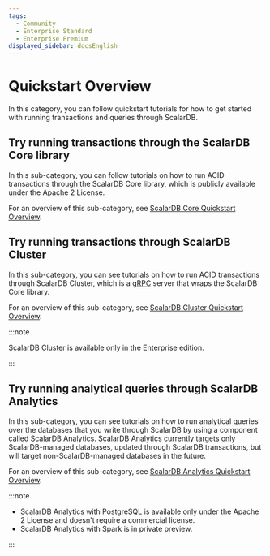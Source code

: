 ```yaml
---
tags:
  - Community
  - Enterprise Standard
  - Enterprise Premium
displayed_sidebar: docsEnglish
---
```


# Quickstart Overview

In this category, you can follow quickstart tutorials for how to get started with running transactions and queries through ScalarDB.

## Try running transactions through the ScalarDB Core library

In this sub-category, you can follow tutorials on how to run ACID transactions through the ScalarDB Core library, which is publicly available under the Apache 2 License.

For an overview of this sub-category, see [ScalarDB Core Quickstart Overview](quickstart-scalardb-core-overview.mdx).

## Try running transactions through ScalarDB Cluster

In this sub-category, you can see tutorials on how to run ACID transactions through ScalarDB Cluster, which is a [gRPC](https://grpc.io/) server that wraps the ScalarDB Core library.

For an overview of this sub-category, see [ScalarDB Cluster Quickstart Overview](quickstart-scalardb-cluster-overview.mdx).

:::note

ScalarDB Cluster is available only in the Enterprise edition.

:::

## Try running analytical queries through ScalarDB Analytics

In this sub-category, you can see tutorials on how to run analytical queries over the databases that you write through ScalarDB by using a component called ScalarDB Analytics. ScalarDB Analytics currently targets only ScalarDB-managed databases, updated through ScalarDB transactions, but will target non-ScalarDB-managed databases in the future.

For an overview of this sub-category, see [ScalarDB Analytics Quickstart Overview](quickstart-scalardb-analytics-overview.mdx).

:::note

- ScalarDB Analytics with PostgreSQL is available only under the Apache 2 License and doesn't require a commercial license.
- ScalarDB Analytics with Spark is in private preview.

:::
